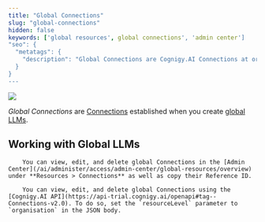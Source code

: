```yaml
---
title: "Global Connections"
slug: "global-connections"
hidden: false
keywords: ['global resources', global connections', 'admin center']
"seo": {
  "metatags": {
    "description": "Global Connections are Cognigy.AI Connections at organization level."
  }
}
---
```


<a href="/release-notes/4.97"><img noZoom src="https://img.shields.io/badge/Added in-v4.97-blue.svg" /></a>

_Global Connections_ are [Connections](/ai/platform-features/connections) established when you create [global LLMs](/ai/agents/develop/gen-ai-and-llms/llms).

## Working with Global LLMs

<Tabs>
  <Tab title="GUI">

        You can view, edit, and delete global Connections in the [Admin Center](/ai/administer/access/admin-center/global-resources/overview) under **Resources > Connections** as well as copy their Reference ID.
  </Tab>
  <Tab title="API">

        You can view, edit, and delete global Connections using the [Cognigy.AI API](https://api-trial.cognigy.ai/openapi#tag--Connections-v2.0). To do so, set the `resourceLevel` parameter to `organisation` in the JSON body.
  </Tab>
</Tabs>